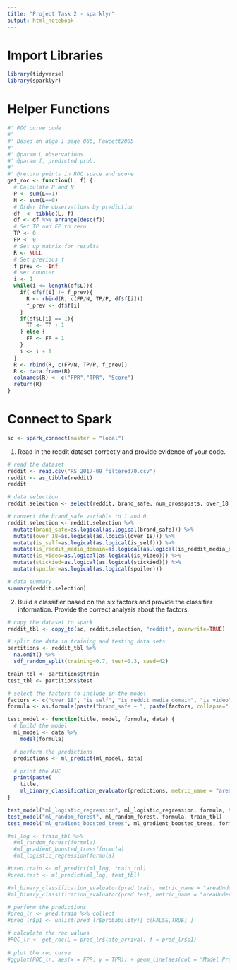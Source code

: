 ```yaml
---
title: "Project Task 2 - sparklyr"
output: html_notebook
---
```


# Import Libraries

```r
library(tidyverse)
library(sparklyr)
```
# Helper Functions

```r
#' ROC curve code
#'
#' Based on algo 1 page 866, Fawcett2005
#'
#' @param L observations 
#' @param f, predicted prob.
#'
#' @return points in ROC space and score
get_roc <- function(L, f) {
  # Calculate P and N
  P <- sum(L==1)
  N <- sum(L==0)
  # Order the observations by prediction
  df  <- tibble(L, f)
  df <- df %>% arrange(desc(f))
  # Set TP and FP to zero
  TP <- 0
  FP <- 0
  # Set up matrix for results
  R <- NULL
  # Set previous f
  f_prev <- -Inf
  # set counter
  i <- 1
  while(i <= length(df$L)){
    if( df$f[i] != f_prev){
      R <- rbind(R, c(FP/N, TP/P, df$f[i]))
      f_prev <- df$f[i]
    }
    if(df$L[i] == 1){
      TP <- TP + 1
    } else {
      FP <- FP + 1
    }
    i <- i + 1
  }
  R <- rbind(R, c(FP/N, TP/P, f_prev))
  R <- data.frame(R)
  colnames(R) <- c("FPR","TPR", "Score")
  return(R)
}
```

# Connect to Spark

```r
sc <- spark_connect(master = "local")
```

1.	Read in the reddit dataset correctly and provide evidence of your code. 

```r
# read the dataset
reddit <- read.csv("RS_2017-09_filtered70.csv")
reddit <- as_tibble(reddit)
reddit
```

```r
# data selection
reddit.selection <- select(reddit, brand_safe, num_crossposts, over_18, is_self, is_reddit_media_domain, is_video, stickied, spoiler)

# convert the brand_safe variable to 1 and 0
reddit.selection <- reddit.selection %>% 
  mutate(brand_safe=as.logical(as.logical(brand_safe))) %>%
  mutate(over_18=as.logical(as.logical(over_18))) %>%
  mutate(is_self=as.logical(as.logical(is_self))) %>%
  mutate(is_reddit_media_domain=as.logical(as.logical(is_reddit_media_domain))) %>%
  mutate(is_video=as.logical(as.logical(is_video))) %>%
  mutate(stickied=as.logical(as.logical(stickied))) %>%
  mutate(spoiler=as.logical(as.logical(spoiler)))

# data summary
summary(reddit.selection)
```
2.	Build a classifier based on the six factors and provide the classifier information. Provide the correct analysis about the factors. 


```r
# copy the dataset to spark
reddit_tbl <- copy_to(sc, reddit.selection, "reddit", overwrite=TRUE)

# split the data in training and testing data sets
partitions <- reddit_tbl %>%
  na.omit() %>%
  sdf_random_split(training=0.7, test=0.3, seed=42)

train_tbl <- partitions$train
test_tbl <- partitions$test
```
```r
# select the factors to include in the model
factors <- c("over_18", "is_self", "is_reddit_media_domain", "is_video", "stickied", "spoiler")
formula <- as.formula(paste("brand_safe ~ ", paste(factors, collapse="+")))
```

```r
test_model <- function(title, model, formula, data) {
  # build the model
  ml_model <- data %>%
    model(formula)

  # perform the predictions
  predictions <- ml_predict(ml_model, data)

  # print the AUC
  print(paste(
    title,
    ml_binary_classification_evaluator(predictions, metric_name = "areaUnderROC")))
}

test_model("ml_logistic_regression", ml_logistic_regression, formula, train_tbl)
test_model("ml_random_forest", ml_random_forest, formula, train_tbl)
test_model("ml_gradient_boosted_trees", ml_gradient_boosted_trees, formula, train_tbl)
```


```r
#ml_log <- train_tbl %>%
  #ml_random_forest(formula)
  #ml_gradient_boosted_trees(formula)
  #ml_logistic_regression(formula)

#pred.train <- ml_predict(ml_log, train_tbl)
#pred.test <- ml_predict(ml_log, test_tbl)

#ml_binary_classification_evaluator(pred.train, metric_name = "areaUnderROC")
#ml_binary_classification_evaluator(pred.test, metric_name = "areaUnderROC")
```
```r
# perform the predictions
#pred_lr <- pred.train %>% collect
#pred_lr$p1 <- unlist(pred_lr$probability)[ c(FALSE,TRUE) ]

# calculate the roc values
#ROC_lr <- get_roc(L = pred_lr$late_arrival, f = pred_lr$p1)
  
# plot the roc curve
#ggplot(ROC_lr, aes(x = FPR, y = TPR)) + geom_line(aes(col = "Model Prediction"))
```


